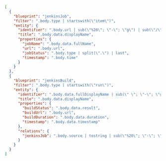 ```json showLineNumbers
[
  {
    "blueprint": "jenkinsJob",
    "filter": ".body.type | startswith(\"item\")",
    "entity": {
      "identifier": ".body.url | sub(\"%20\"; \"-\"; \"g\") | sub(\"/\"; \"-\"; \"g\") | .[:-1]",
      "title": ".body.data.displayName",
      "properties": {
        "jobName": ".body.data.fullName",
        "url": ".body.url",
        "jobStatus": ".body.type | split(\".\") | last",
        "timestamp": ".body.time"
      }
    }
  },
  {
    "blueprint": "jenkinsBuild",
    "filter": ".body.type | startswith(\"run\")",
    "entity": {
      "identifier": ".body.data.fullDisplayName | sub(\" \"; \"-\"; \"g\") | sub(\"#\"; \"\"; \"g\")",
      "title": ".body.data.displayName",
      "properties": {
        "buildStatus": ".body.data.result",
        "buildUrl": ".body.url",
        "buildDuration": ".body.data.duration",
        "timestamp": ".body.data.timestamp"
      },
      "relations": {
        "jenkinsJob": ".body.source | tostring | sub(\"%20\"; \"-\"; \"g\") | sub(\"/\"; \"-\"; \"g\") | .[:-1]"
      }
    }
  }
]
```
